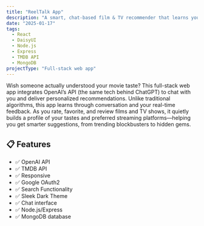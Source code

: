 ```yaml
---
title: "ReelTalk App"
description: "A smart, chat-based film & TV recommender that learns your taste and shows you what’s actually available to stream—no more endless scrolling"
date: "2025-01-17"
tags:
  - React
  - DaisyUI
  - Node.js
  - Express
  - TMDB API
  - MongoDB
projectType: "Full-stack web app"
---
```



<MdxPublicImage src="/projects/unearth-engine/unearth-engine.png" />

Wish someone actually understood your movie taste? This full-stack web app integrates OpenAI’s API (the same tech behind ChatGPT) to chat with you and deliver personalized recommendations. Unlike traditional algorithms, this app learns through conversation and your real-time feedback. As you rate, favorite, and review films and TV shows, it quietly builds a profile of your tastes and preferred streaming platforms—helping you get smarter suggestions, from trending blockbusters to hidden gems.

<section>
  <ArrowCardButton
    href="https://github.com/nathanccz/movie-rec-app"
    text="View on GitHub"
    openInNewTab
  />
</section>

## 📋 Features

- ✅ OpenAI API
- ✅ TMDB API
- ✅ Responsive
- ✅ Google OAuth2
- ✅ Search Functionality
- ✅ Sleek Dark Theme
- ✅ Chat interface
- ✅ Node.js/Express
- ✅ MongoDB database
